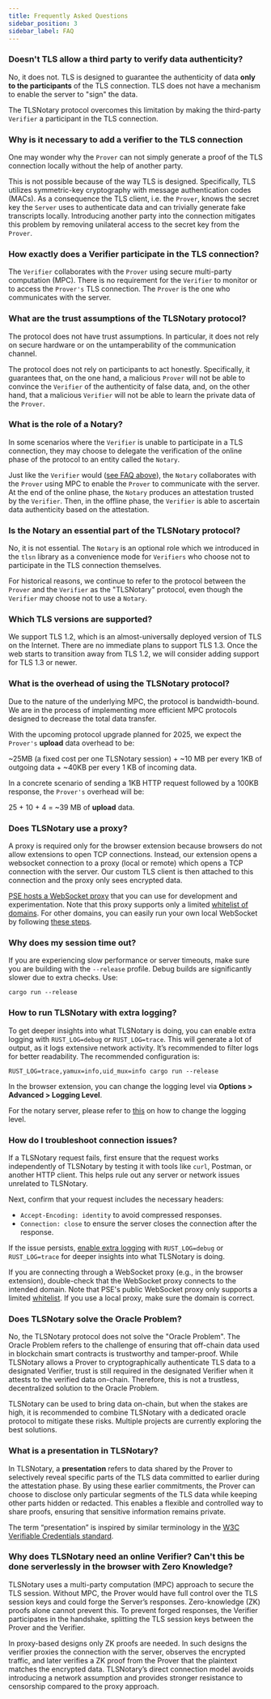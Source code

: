 ```yaml
---
title: Frequently Asked Questions
sidebar_position: 3
sidebar_label: FAQ
---
```



<TOCInline toc={toc} />

### Doesn't TLS allow a third party to verify data authenticity?

No, it does not. TLS is designed to guarantee the authenticity of data **only to the participants** of the TLS connection. TLS does not have a mechanism to enable the server to "sign" the data.

The TLSNotary protocol overcomes this limitation by making the third-party `Verifier` a participant in the TLS connection. 

### Why is it necessary to add a verifier to the TLS connection

One may wonder why the `Prover` can not simply generate a proof of the TLS connection locally without the help of another party.

This is not possible because of the way TLS is designed. Specifically, TLS utilizes symmetric-key cryptography with message authentication codes (MACs). As a consequence the TLS client, i.e. the `Prover`, 
knows the secret key the `Server` uses to authenticate data and can trivially generate fake transcripts locally. Introducing another party into the connection mitigates this problem by removing unilateral access to the secret key from the `Prover`.


### How exactly does a Verifier participate in the TLS connection? 

The `Verifier` collaborates with the `Prover` using secure multi-party computation (MPC). There is no requirement for the `Verifier` to monitor or to access the `Prover's` TLS connection. The `Prover` is the one who communicates with the server.

### What are the trust assumptions of the TLSNotary protocol? 

The protocol does not have trust assumptions. In particular, it does not rely on secure hardware or on the untamperability of the communication channel.

The protocol does not rely on participants to act honestly. Specifically, it guarantees that, on the one hand, a malicious `Prover` will not be able to convince the `Verifier` of the authenticity of false data, and, on the other hand, that a malicious `Verifier` will not be able to learn the private data of the `Prover`.

### What is the role of a Notary? 

In some scenarios where the `Verifier` is unable to participate in a TLS connection, they may choose to delegate the verification of the online phase of the protocol to an entity called the `Notary`.

Just like the `Verifier` would ([see FAQ above](#faq2)), the `Notary` collaborates with the `Prover` using MPC to enable the `Prover` to communicate with the server. At the end of the online phase, the `Notary` produces an attestation trusted by the `Verifier`. Then, in the offline phase, the `Verifier` is able to ascertain data authenticity based on the attestation.

### Is the Notary an essential part of the TLSNotary protocol? 

No, it is not essential. The `Notary` is an optional role which we introduced in the `tlsn` library as a convenience mode for `Verifiers` who choose not to participate in the TLS connection themselves.

For historical reasons, we continue to refer to the protocol between the `Prover` and the `Verifier` as the "TLSNotary" protocol, even though the `Verifier` may choose not to use a `Notary`.

### Which TLS versions are supported? 

We support TLS 1.2, which is an almost-universally deployed version of TLS on the Internet. 
There are no immediate plans to support TLS 1.3. Once the web starts to transition away from TLS 1.2, we will consider adding support for TLS 1.3 or newer.

### What is the overhead of using the TLSNotary protocol? 

Due to the nature of the underlying MPC, the protocol is bandwidth-bound. We are in the process of implementing more efficient MPC protocols designed to decrease the total data transfer.

With the upcoming protocol upgrade planned for 2025, we expect the `Prover's` **upload** data overhead to be:


~25MB (a fixed cost per one TLSNotary session) + ~10 MB per every 1KB of outgoing data + ~40KB per every 1 KB of incoming data.

In a concrete scenario of sending a 1KB HTTP request followed by a 100KB response, the `Prover's` overhead will be:

25 + 10 + 4 = ~39 MB of **upload** data.

### Does TLSNotary use a proxy? 

A proxy is required only for the browser extension because browsers do not allow extensions to open TCP connections. Instead, our extension opens a websocket connection to a proxy (local or remote) which opens a TCP connection with the server. Our custom TLS client is then attached to this connection and the proxy only sees encrypted data.

[PSE hosts a WebSocket proxy](https://docs.tlsnotary.org/developers/notary_server.html#websocket-proxy-server) that you can use for development and experimentation. Note that this proxy supports only a limited [whitelist of domains](https://docs.tlsnotary.org/developers/notary_server.html#websocket-proxy-server). For other domains, you can easily run your own local WebSocket by following [these steps](https://docs.tlsnotary.org/quick_start/browser_extension.html#websocket-proxy).

### Why does my session time out? 

If you are experiencing slow performance or server timeouts, make sure you are building with the `--release` profile. Debug builds are significantly slower due to extra checks. Use:
```
cargo run --release
```
### How to run TLSNotary with extra logging? 

To get deeper insights into what TLSNotary is doing, you can enable extra logging with `RUST_LOG=debug` or `RUST_LOG=trace`. This will generate a lot of output, as it logs extensive network activity. It’s recommended to filter logs for better readability. The recommended configuration is:
```
RUST_LOG=trace,yamux=info,uid_mux=info cargo run --release
```

In the browser extension, you can change the logging level via **Options > Advanced > Logging Level**.

For the notary server, please refer to [this](https://github.com/tlsnotary/tlsn/blob/main/crates/notary/server/README.md#logging) on how to change the logging level.

### How do I troubleshoot connection issues? 

If a TLSNotary request fails, first ensure that the request works independently of TLSNotary by testing it with tools like `curl`, Postman, or another HTTP client. This helps rule out any server or network issues unrelated to TLSNotary.

Next, confirm that your request includes the necessary headers:
- `Accept-Encoding: identity` to avoid compressed responses.
- `Connection: close` to ensure the server closes the connection after the response.

If the issue persists, [enable extra logging](#faq11) with `RUST_LOG=debug` or `RUST_LOG=trace` for deeper insights into what TLSNotary is doing.

If you are connecting through a WebSocket proxy (e.g., in the browser extension), double-check that the WebSocket proxy connects to the intended domain. Note that PSE's public WebSocket proxy only supports a limited [whitelist](https://docs.tlsnotary.org/developers/notary_server.html#websocket-proxy-server). If you use a local proxy, make sure the domain is correct.

### Does TLSNotary solve the Oracle Problem? 

No, the TLSNotary protocol does not solve the "Oracle Problem". The Oracle Problem refers to the challenge of ensuring that off-chain data used in blockchain smart contracts is trustworthy and tamper-proof. While TLSNotary allows a Prover to cryptographically authenticate TLS data to a designated Verifier, trust is still required in the designated Verifier when it attests to the verified data on-chain. Therefore, this is not a trustless, decentralized solution to the Oracle Problem.

TLSNotary can be used to bring data on-chain, but when the stakes are high, it is recommended to combine TLSNotary with a dedicated oracle protocol to mitigate these risks. Multiple projects are currently exploring the best solutions.

### What is a presentation in TLSNotary? 

In TLSNotary, a **presentation** refers to data shared by the Prover to selectively reveal specific parts of the TLS data committed to earlier during the attestation phase. By using these earlier commitments, the Prover can choose to disclose only particular segments of the TLS data while keeping other parts hidden or redacted. This enables a flexible and controlled way to share proofs, ensuring that sensitive information remains private.

The term “presentation” is inspired by similar terminology in the [W3C Verifiable Credentials standard](https://www.w3.org/TR/vc-data-model/#dfn-verifiable-presentations).

### Why does TLSNotary need an online Verifier? Can't this be done serverlessly in the browser with Zero Knowledge? 

TLSNotary uses a multi-party computation (MPC) approach to secure the TLS session. Without MPC, the Prover would have full control over the TLS session keys and could forge the Server’s responses. Zero-knowledge (ZK) proofs alone cannot prevent this. To prevent forged responses, the Verifier participates in the handshake, splitting the TLS session keys between the Prover and the Verifier.

In proxy-based designs only ZK proofs are needed. In such designs the verifier proxies the connection with the server, observes the encrypted traffic, and later verifies a ZK proof from the Prover that the plaintext matches the encrypted data. TLSNotary’s direct connection model avoids introducing a network assumption and provides stronger resistance to censorship compared to the proxy approach.